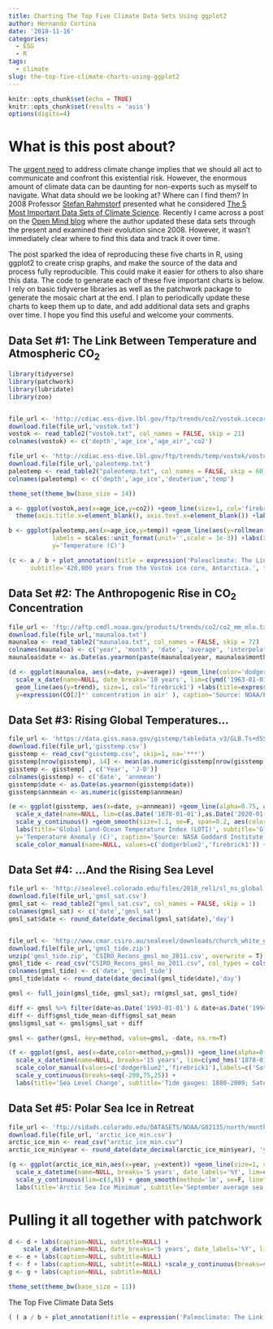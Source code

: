 ```yaml
---
title: Charting The Top Five Climate Data Sets Using ggplot2
author: Hernando Cortina
date: '2018-11-16'
categories:
  - ESG
  - R
tags:
  - climate
slug: the-top-five-climate-charts-using-ggplot2
---
```


```r
knitr::opts_chunk$set(echo = TRUE)
knitr::opts_chunk$set(results = 'asis')
options(digits=4)
```

# What is this post about?
The [urgent need](http://www.ipcc.ch/report/sr15/) to address climate change implies that we should all act to communicate and confront this existential risk. However, the enormous amount of climate data can be daunting for non-experts such as myself to navigate. What data should we be looking at? Where can I find them? In 2008 Professor [Stefan Rahmstorf](http://www.pik-potsdam.de/~stefan/) presented what he considered [The 5 Most Important Data Sets of Climate Science](http://www.pik-potsdam.de/~stefan/5datasets_rahmstorf.pdf). Recently I came across a post on the [Open Mind blog](https://tamino.wordpress.com/2018/11/01/the-5-most-important-data-sets-of-climate-science/) where the author updated these data sets through the present and examined their evolution since 2008. However, it wasn't immediately clear where to find this data and track it over time. 

The post sparked the idea of reproducing these five charts in R, using ggplot2 to create crisp graphs, and make the source of the data and process fully reproducible. This could make it easier for others to also share this data. The code to generate each of these five important charts is below.  I rely on basic tidyverse libraries as well as the patchwork package to generate the mosaic chart at the end. I plan to periodically update these charts to keep them up to date, and add additional data sets and graphs over time. I hope you find this useful and welcome your comments.

## Data Set #1: The Link Between Temperature and Atmospheric CO~2~
```r
library(tidyverse)
library(patchwork)
library(lubridate)
library(zoo)


file_url <- 'http://cdiac.ess-dive.lbl.gov/ftp/trends/co2/vostok.icecore.co2'
download.file(file_url,'vostok.txt')
vostok <- read_table2("vostok.txt", col_names = FALSE, skip = 21)
colnames(vostok) <- c('depth','age_ice','age_air','co2')

file_url <- 'http://cdiac.ess-dive.lbl.gov/ftp/trends/temp/vostok/vostok.1999.temp.dat'
download.file(file_url,'paleotemp.txt')
paleotemp <- read_table2("paleotemp.txt", col_names = FALSE, skip = 60)
colnames(paleotemp) <- c('depth','age_ice','deuterium','temp')

theme_set(theme_bw(base_size = 14))

a <- ggplot(vostok,aes(x=age_ice,y=co2)) +geom_line(size=1, col='firebrick1') +scale_x_reverse(lim=c(420000,0)) +
  theme(axis.title.x=element_blank(), axis.text.x=element_blank()) +labs(y=expression(CO[2]*' concentration' ))

b <- ggplot(paleotemp,aes(x=age_ice,y=temp)) +geom_line(aes(y=rollmean(temp, 8, na.pad=TRUE)), size=1, col='dodgerblue2') +scale_x_reverse(lim=c(420000,0),
            labels = scales::unit_format(unit='',scale = 1e-3)) +labs(x='Millennia before present', 
            y='Temperature (C)')

(c <- a / b + plot_annotation(title = expression('Paleoclimate: The Link Between '*CO[2]*' and Temperature'), caption = 'Source: Carbon Dioxide Information Analysis Center (CDIAC)\nhttp://cdiac.ess-dive.lbl.gov/trends/co2/vostok.html',
      subtitle='420,000 years from the Vostok ice core, Antarctica.', theme = theme(  plot.title = element_text(size = 20))))
```

## Data Set #2: The Anthropogenic Rise in CO~2~ Concentration
```r
file_url <- 'ftp://aftp.cmdl.noaa.gov/products/trends/co2/co2_mm_mlo.txt'
download.file(file_url,'maunaloa.txt')
maunaloa <- read_table2("maunaloa.txt", col_names = FALSE, skip = 72)
colnames(maunaloa) <- c('year', 'month', 'date', 'average', 'interpolated', 'trend','days')
maunaloa$date <- as.Date(as.yearmon(paste(maunaloa$year, maunaloa$month, sep='-')))

(d <- ggplot(maunaloa, aes(x=date, y=average)) +geom_line(color='dodgerblue2', alpha=0.7) +
  scale_x_date(name=NULL, date_breaks='10 years', lim=c(ymd('1963-01-01'), ymd('2020-01-01')), date_labels='%Y') +scale_y_continuous(lim=c(300, 410), breaks=seq(300, 400, 20)) +
  geom_line(aes(y=trend), size=1, col='firebrick1') +labs(title=expression('Rising Atmospheric '*CO[2]*' (Keeling Curve)'), subtitle=expression('Mauna Loa '*CO[2]*' monthly mean ppm'),
  y=expression(CO[2]*' concentration in air' ), caption='Source: NOAA/ESRL and Scripps Institution of Oceanography.\nhttps://www.esrl.noaa.gov/gmd/ccgg/trends/data.html'))
```

## Data Set #3: Rising Global Temperatures...
```r
file_url <- 'https://data.giss.nasa.gov/gistemp/tabledata_v3/GLB.Ts+dSST.csv'
download.file(file_url,'gisstemp.csv')
gisstemp <- read_csv("gisstemp.csv", skip=1, na='***')
gisstemp[nrow(gisstemp), 14] <- mean(as.numeric(gisstemp[nrow(gisstemp), 2:13]), na.rm = T)
gisstemp <- gisstemp[ , c('Year', 'J-D')]
colnames(gisstemp) <- c('date', 'annmean')
gisstemp$date <- as.Date(as.yearmon(gisstemp$date))
gisstemp$annmean <- as.numeric(gisstemp$annmean)

(e <- ggplot(gisstemp, aes(x=date, y=annmean)) +geom_line(alpha=0.75, aes(color='Annual mean')) +
  scale_x_date(name=NULL, lim=c(as.Date('1878-01-01'),as.Date('2020-01-01')), date_breaks='15 years', date_labels='%Y') +
  scale_y_continuous() +geom_smooth(size=1.1, se=F, span=0.2, aes(color='Loess smoothing')) +
  labs(title='Global Land-Ocean Temperature Index (LOTI)', subtitle='Global surface temperature relative to 1951-1980 average',
  y='Temperature Anomaly (C)', caption='Source: NASA Goddard Institute for Space Studies\nhttps://data.giss.nasa.gov/gistemp/') +
  scale_color_manual(name=NULL, values=c('dodgerblue2','firebrick1')) +theme(legend.position = c(0.15,0.85),legend.background=element_blank()))
```


## Data Set #4: ...And the Rising Sea Level
```r
file_url <- 'http://sealevel.colorado.edu/files/2018_rel1/sl_ns_global.txt'
download.file(file_url,'gmsl_sat.csv')
gmsl_sat <- read_table2("gmsl_sat.csv", col_names = FALSE, skip = 1)
colnames(gmsl_sat) <- c('date','gmsl_sat')
gmsl_sat$date <- round_date(date_decimal(gmsl_sat$date),'day')


file_url <- 'http://www.cmar.csiro.au/sealevel/downloads/church_white_gmsl_2011.zip'
download.file(file_url,'gmsl_tide.zip')
unzip('gmsl_tide.zip', 'CSIRO_Recons_gmsl_mo_2011.csv', overwrite = T)
gmsl_tide <- read_csv("CSIRO_Recons_gmsl_mo_2011.csv", col_types = cols(`GMSL uncertainty (mm)` = col_skip()))
colnames(gmsl_tide) <- c('date', 'gmsl_tide')
gmsl_tide$date <- round_date(date_decimal(gmsl_tide$date),'day')

gmsl <- full_join(gmsl_tide, gmsl_sat); rm(gmsl_sat, gmsl_tide)

diff <- gmsl %>% filter(date>as.Date('1993-01-01') & date<as.Date('1994-01-01')) %>% summarize_all(funs(mean=mean), na.rm=T)
diff <- diff$gmsl_tide_mean-diff$gmsl_sat_mean
gmsl$gmsl_sat <- gmsl$gmsl_sat + diff

gmsl <- gather(gmsl, key=method, value=gmsl, -date, na.rm=T)

(f <- ggplot(gmsl, aes(x=date,color=method,y=gmsl)) +geom_line(alpha=0.7,size=1) +
  scale_x_datetime(name=NULL, breaks='15 years', lim=c(ymd_hms('1878-01-01 00:00:00'), ymd_hms('2020-01-01 00:00:00')), date_labels ='%Y') +
  scale_color_manual(values=c('dodgerblue2','firebrick1'),labels=c('Satellite observations','Coastal tide gauge records')) +theme(legend.position = c(0.20,0.80),legend.background=element_blank(),legend.title = element_blank()) +
  scale_y_continuous(breaks=seq(-200,75,25)) +
  labs(title='Sea Level Change', subtitle='Tide gauges: 1880-2009; Satellite: 1992-2018, calibrated to 1993 tide gauge average.', y='Variation (mm)', caption='Sources: University of Colorado Sea Level Research Group (sat)\nhttp://sealevel.colorado.edu/\nCSIRO (tide gauge)\nhttp://www.cmar.csiro.au/sealevel/sl_data_cmar.html'))
```

## Data Set #5: Polar Sea Ice in Retreat
```r
file_url <- 'ftp://sidads.colorado.edu/DATASETS/NOAA/G02135/north/monthly/data/N_09_extent_v3.0.csv'
download.file(file_url, 'arctic_ice_min.csv')
arctic_ice_min <- read_csv("arctic_ice_min.csv")
arctic_ice_min$year <- round_date(date_decimal(arctic_ice_min$year), 'year')

(g <- ggplot(arctic_ice_min,aes(x=year, y=extent)) +geom_line(size=1, color='firebrick1') +
  scale_x_datetime(name=NULL, breaks='5 years', date_labels='%Y', lim=c(ymd_hms('1978-01-01 00:00:00'), ymd_hms('2020-01-01 00:00:00'))) +
  scale_y_continuous(lim=c(3,8)) + geom_smooth(method='lm', se=F, linetype=2, size=0.5) +
  labs(title='Arctic Sea Ice Minimum', subtitle='September average sea ice extent. Linear regression line in blue.', y='million square km', caption='Source: National Snow & Ice Data Center\nhttps://nsidc.org/data/seaice_index\nftp://sidads.colorado.edu/DATASETS/NOAA/G02135/north/monthly/data/N_09_extent_v3.0.csv'))
```
  
  
# Pulling it all together with patchwork
```r
d <- d + labs(caption=NULL, subtitle=NULL) +
    scale_x_date(name=NULL, date_breaks='5 years', date_labels='%Y', lim=c(ymd('1978-01-01'), ymd('2020-01-01')))
e <- e + labs(caption=NULL, subtitle=NULL)
f <- f + labs(caption=NULL, subtitle=NULL) +scale_y_continuous(breaks=seq(-200, 75, 50))
g <- g + labs(caption=NULL, subtitle=NULL)

theme_set(theme_bw(base_size = 11))
```

The Top Five Climate Data Sets
```r
( ( a / b + plot_annotation(title = expression('Paleoclimate: The Link Between '*CO[2]*' and Temperature')) ) / (d + e) / (g + f) ) + plot_annotation(caption='By @cortinah, please see http://rethinking.rbind.io for individual data sources.')
```